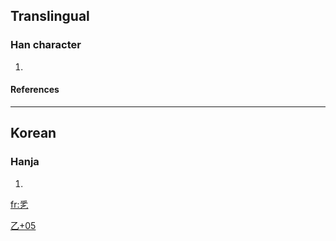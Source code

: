 ==Translingual==
===Han character===
{{Han char|rad=乙|as=05|sn=6|four=|canj=竹火木弓 (HFDN)}}
# {{defn|Han|sort=乙05}}
====References====
{{Han ref|kx=0084.141|dj=0171.191|hdz=10053.081|uh=4E6F|ud=20079}}
----
==Korean==
===Hanja===
{{ko-hanja|hangeul=[[올]]|rv=ol|mr=ol}}
# {{defn|Korean}}



[[Category:Korean-only CJKV Characters|乙+05]]

[[fr:乯]]